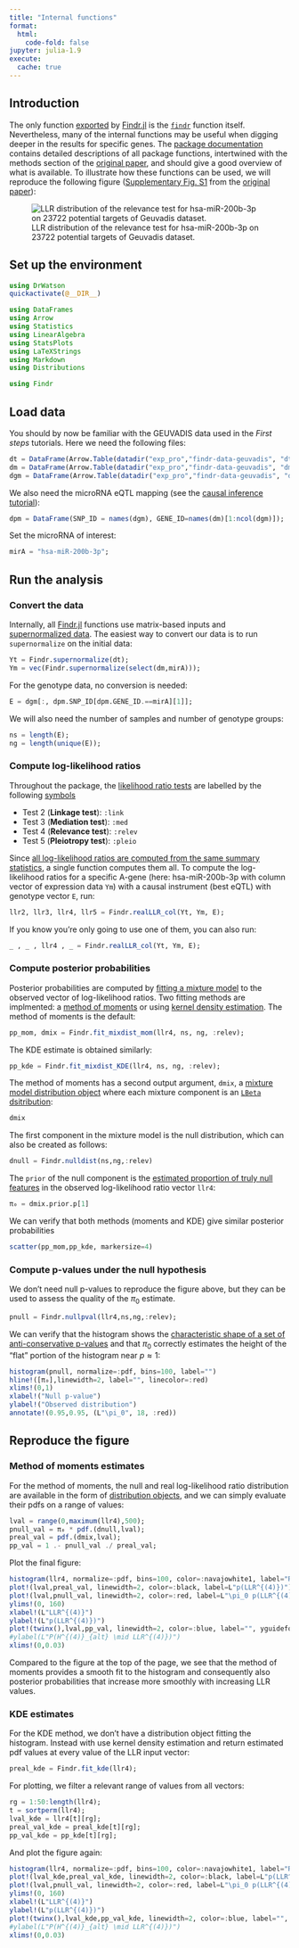```yaml
---
title: "Internal functions"
format:
  html:
    code-fold: false
jupyter: julia-1.9
execute: 
  cache: true
---
```

## Introduction

The only function [exported](https://docs.julialang.org/en/v1/manual/modules/#Export-lists) by [Findr.jl][1] is the [`findr`](https://tmichoel.github.io/Findr.jl/dev/testLLR/) function itself. Nevertheless, many of the internal functions may be useful when digging deeper in the results for specific genes. The [package documentation][6] contains detailed descriptions of all package functions, intertwined with the methods section of the [original paper][5], and should give a good overview of what is available. To illustrate how these functions can be used, we will reproduce the following figure ([Supplementary Fig. S1](https://doi.org/10.1371/journal.pcbi.1005703.s002) from the  [original paper][5]):

![LLR distribution of the relevance test for hsa-miR-200b-3p on 23722 potential targets of Geuvadis dataset.](figures/eg4.png)


## Set up the environment

```julia
using DrWatson
quickactivate(@__DIR__)

using DataFrames
using Arrow
using Statistics
using LinearAlgebra
using StatsPlots
using LaTeXStrings
using Markdown
using Distributions

using Findr
```

## Load data

You should by now be familiar with the GEUVADIS data used in the *First steps* tutorials. Here we need the following files:

```julia
dt = DataFrame(Arrow.Table(datadir("exp_pro","findr-data-geuvadis", "dt.arrow")));
dm = DataFrame(Arrow.Table(datadir("exp_pro","findr-data-geuvadis", "dm.arrow")));
dgm = DataFrame(Arrow.Table(datadir("exp_pro","findr-data-geuvadis", "dgm.arrow")));
```

We also need the microRNA eQTL mapping (see the [causal inference tutorial](causal-inference.qmd)):

```julia
dpm = DataFrame(SNP_ID = names(dgm), GENE_ID=names(dm)[1:ncol(dgm)]);
```

Set the microRNA of interest:

```julia
mirA = "hsa-miR-200b-3p";
```

## Run the analysis

### Convert the data

Internally, all [Findr.jl][1] functions use matrix-based inputs and [supernormalized data](https://tmichoel.github.io/Findr.jl/dev/inference/). The easiest way to convert our data is to run `supernormalize` on the initial data:

```julia
Yt = Findr.supernormalize(dt);
Ym = vec(Findr.supernormalize(select(dm,mirA)));
```

For the genotype data, no conversion is needed:

```julia
E = dgm[:, dpm.SNP_ID[dpm.GENE_ID.==mirA][1]];
```

We will also need the number of samples and number of genotype groups:

```julia
ns = length(E);
ng = length(unique(E));
```

### Compute log-likelihood ratios

Throughout the package, the [likelihood ratio tests](https://tmichoel.github.io/Findr.jl/dev/realLLR/) are labelled by the following [symbols](https://docs.julialang.org/en/v1/manual/metaprogramming/#Symbols)

- Test 2 (**Linkage test**): `:link`
- Test 3 (**Mediation test**): `:med`
- Test 4 (**Relevance test**): `:relev`
- Test 5 (**Pleiotropy test**): `:pleio`

Since [all log-likelihood ratios are computed from the same summary statistics](https://tmichoel.github.io/Findr.jl/dev/realLLR/#Implementation), a single function computes them all. To compute the log-likelihood ratios for a specific A-gene (here: hsa-miR-200b-3p with column vector of expression data `Ym`) with a causal instrument (best eQTL) with genotype vector `E`, run:

```julia
llr2, llr3, llr4, llr5 = Findr.realLLR_col(Yt, Ym, E);
```

If you know you're only going to use one of them, you can also run:

```julia
_ , _ , llr4 , _ = Findr.realLLR_col(Yt, Ym, E);
```

### Compute posterior probabilities

Posterior probabilities are computed by [fitting a mixture model](https://tmichoel.github.io/Findr.jl/dev/posteriorprobs/) to the observed vector of log-likelihood ratios. Two fitting methods are implmented: a [method of moments](https://tmichoel.github.io/Findr.jl/dev/posteriorprobs/#mom_postprobs) or using [kernel density estimation](https://tmichoel.github.io/Findr.jl/dev/posteriorprobs/#kde_postprobs). The method of moments is the default:

```julia
pp_mom, dmix = Findr.fit_mixdist_mom(llr4, ns, ng, :relev);
```

The KDE estimate is obtained similarly:

```julia
pp_kde = Findr.fit_mixdist_KDE(llr4, ns, ng, :relev);
```

The method of moments has a second output argument, `dmix`, a [mixture model distribution object](https://juliastats.org/Distributions.jl/stable/mixture/) where each mixture component is an [`LBeta` dsitribution](https://tmichoel.github.io/Findr.jl/dev/randomLLR/#Implementation):

```julia
dmix
```

The first component in the mixture model is the null distribution, which can also be created as follows:

```julia
dnull = Findr.nulldist(ns,ng,:relev)
```

The `prior` of the null component is the [estimated proportion of truly null features](https://tmichoel.github.io/Findr.jl/dev/posteriorprobs/#Estimating-P({\\mathcal-H}_{\\mathrm{null}})) in the observed log-likelihood ratio vector `llr4`:

```julia
π₀ = dmix.prior.p[1]
```

We can verify that both methods (moments and KDE) give similar posterior probabilities

```julia
scatter(pp_mom,pp_kde, markersize=4)
```

### Compute p-values under the null hypothesis

We don't need null p-values to reproduce the figure above, but they can be used to assess the quality of the $\pi_0$ estimate.

```julia
pnull = Findr.nullpval(llr4,ns,ng,:relev);
```

We can verify that the histogram shows the [characteristic shape of a set of anti-conservative p-values](http://varianceexplained.org/statistics/interpreting-pvalue-histogram/) and that $\pi_0$ correctly estimates the height of the "flat" portion of the histogram near $p\approx 1$:


```julia
histogram(pnull, normalize=:pdf, bins=100, label="")
hline!([π₀],linewidth=2, label="", linecolor=:red)
xlims!(0,1)
xlabel!("Null p-value")
ylabel!("Observed distribution")
annotate!(0.95,0.95, (L"\pi_0", 18, :red))
```

## Reproduce the figure

### Method of moments estimates

For the method of moments, the null and real log-likelihood ratio distribution are available in the form of [distribution objects](https://juliastats.org/Distributions.jl/), and we can simply evaluate their pdfs on a range of values:

```julia
lval = range(0,maximum(llr4),500);
pnull_val = π₀ * pdf.(dnull,lval);
preal_val = pdf.(dmix,lval);
pp_val = 1 .- pnull_val ./ preal_val;
```

Plot the final figure:

```julia
histogram(llr4, normalize=:pdf, bins=100, color=:navajowhite1, label="Real data", size=(600,450))
plot!(lval,preal_val, linewidth=2, color=:black, label=L"p(LLR^{(4)})")
plot!(lval,pnull_val, linewidth=2, color=:red, label=L"\pi_0 p(LLR^{(4)} \mid \mathcal{H}_0)", legend=(0.25,0.95))
ylims!(0, 160)
xlabel!(L"LLR^{(4)}")
ylabel!(L"p(LLR^{(4)})")
plot!(twinx(),lval,pp_val, linewidth=2, color=:blue, label="", yguidefontcolor=:blue, ylims=(0,1.), ylabel=L"P(H^{(4)}_{alt} \mid LLR^{(4)})")
#ylabel(L"P(H^{(4)}_{alt} \mid LLR^{(4)})")
xlims!(0,0.03)
```

Compared to the figure at the top of the page, we see that the method of moments provides a smooth fit to the histogram and consequently also posterior probabilities that increase more smoothly with increasing LLR values. 

### KDE estimates

For the KDE method, we don't have a distribution object fitting the histogram. Instead with use kernel density estimation and return estimated pdf values at every value of the LLR input vector:

```julia
preal_kde = Findr.fit_kde(llr4);
```
For plotting, we filter a relevant range of values from all vectors:

```julia
rg = 1:50:length(llr4);
t = sortperm(llr4);
lval_kde = llr4[t][rg];
preal_val_kde = preal_kde[t][rg];
pp_val_kde = pp_kde[t][rg];
```
And plot the figure again:

```julia
histogram(llr4, normalize=:pdf, bins=100, color=:navajowhite1, label="Real data", size=(600,450))
plot!(lval_kde,preal_val_kde, linewidth=2, color=:black, label=L"p(LLR^{(4)})")
plot!(lval,pnull_val, linewidth=2, color=:red, label=L"\pi_0 p(LLR^{(4)} \mid \mathcal{H}_0)", legend=(0.25,0.95))
ylims!(0, 160)
xlabel!(L"LLR^{(4)}")
ylabel!(L"p(LLR^{(4)})")
plot!(twinx(),lval_kde,pp_val_kde, linewidth=2, color=:blue, label="", yguidefontcolor=:blue, ylims=(0,1.), ylabel=L"P(H^{(4)}_{alt} \mid LLR^{(4)})")
#ylabel(L"P(H^{(4)}_{alt} \mid LLR^{(4)})")
xlims!(0,0.03)
```

[1]: https://github.com/tmichoel/Findr.jl
[2]: https://github.com/lingfeiwang/findr-data-geuvadis
[3]: https://doi.org/10.1038/nature12531
[4]: https://dataframes.juliadata.org/stable/
[5]: https://doi.org/10.1371/journal.pcbi.1005703
[6]: https://tmichoel.github.io/Findr.jl/dev/